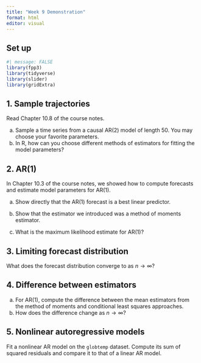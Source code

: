 ```yaml
---
title: "Week 9 Demonstration"
format: html
editor: visual
---
```


## Set up

```r
#| message: FALSE
library(fpp3)
library(tidyverse)
library(slider)
library(gridExtra)
```

## 1. Sample trajectories

Read Chapter 10.8 of the course notes.

a.    Sample a time series from a causal AR(2) model of length 50. You may choose your favorite parameters.
b.    In R, how can you choose different methods of estimators for fitting the model parameters?

## 2. AR(1)

In Chapter 10.3 of the course notes, we showed how to compute forecasts and estimate model parameters for AR(1).

a. Show directly that the AR(1) forecast is a best linear predictor.

b. Show that the estimator we introduced was a method of moments estimator.

c. What is the maximum likelihood estimate for AR(1)?

## 3. Limiting forecast distribution

What does the forecast distribution converge to as $n \to \infty$?

## 4. Difference between estimators

a.    For AR(1), compute the difference between the mean estimators from the method of moments and conditional least squares approaches.
b.    How does the difference change as $n \to \infty$?

## 5. Nonlinear autoregressive models

Fit a nonlinear AR model on the `globtemp` dataset. 
Compute its sum of squared residuals and compare it to that of a linear AR model.